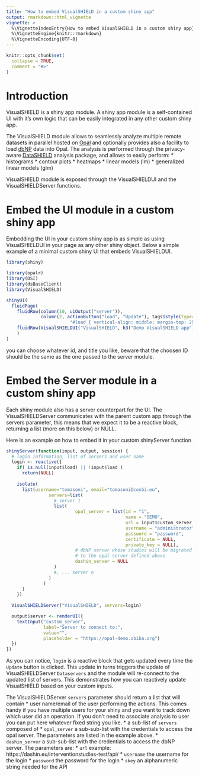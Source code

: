```yaml
---
title: "How to embed VisualSHIELD in a custom shiny app"
output: rmarkdown::html_vignette
vignette: >
  %\VignetteIndexEntry{How to embed VisualSHIELD in a custom shiny app}
  %\VignetteEngine{knitr::rmarkdown}
  %\VignetteEncoding{UTF-8}
---
```


```r
knitr::opts_chunk$set(
  collapse = TRUE,
  comment = "#>"
)
```

# Introduction

VisualSHIELD is a shiny app module.
A shiny app module is a self-contained UI with it's own logic that can be easily integrated in any other custom shiny app. 

The VisualSHIELD module allows to seamlessly analyze multiple remote datasets in parallel hosted on  [Opal](https://www.obiba.org/pages/products/opal/) and optionally provides also a facility to load [dbNP](https://www.dbnp.org/) data into Opal. 
The analysis is performed through the privacy-aware [DataSHIELD](https://www.datashield.ac.uk/) analysis package, and allows to easily perform:
* histograms
* contour plots
* heatmaps
* linear models (lm)
* generalized linear models (glm)

VisualSHIELD module is exposed through the VisualSHIELDUI and the VisualSHIELDServer functions. 

# Embed the UI module in a custom shiny app

Embedding the UI in your custom shiny app is as simple as using VisualSHIELDUI in your page as any other shiny object.
Below a simple example of a minimal custom shiny UI that embeds VisualSHIELDUI.

```r
library(shiny)

library(opalr)
library(DSI)
library(dsBaseClient)
library(VisualSHIELD)

shinyUI(
  fluidPage(
    fluidRow(column(10, uiOutput("server")),
             column(2, actionButton("load", "Update"), tags$style(type='text/css', 
                        "#load { vertical-align: middle; margin-top: 25px;}"))),
    fluidRow(VisualSHIELDUI("VisualSHIELD", h3("Demo VisualSHIELD app")))
    )
)
```

you can choose whatever id, and title you like, beware that the choosen ID should be the same as the one passed
to the server module.

# Embed the Server module in a custom shiny app

Each shiny module also has a server counterpart for the UI. 
The VisualSHIELDServer communicates with the parent custom app through the servers parameter, 
this means that we expect it to be a reactive block, 
returning a list (more on this below) or NULL.

Here is an example on how to embed it in your custom shinyServer function

```r
 
shinyServer(function(input, output, session) {
  # login information, list of servers and user name
  login <- reactive({
    if( is.null(input$load) || !input$load )
      return(NULL)
    
    isolate( 
      list(username="tomasoni", email="tomasoni@cosbi.eu",
                servers=list(
                  # server 1
                  list(
                          opal_server = list(id = "1",
                                             name = "DEMO",
                                             url = input$custom_server,
                                             username = "administrator",
                                             password = "password",
                                             certificate = NULL,
                                             private_key = NULL),
                          # dbNP server whose studies will be migrated 
                          # to the opal server defined above
                          dashin_server = NULL 
                  )
                  #, ... server n
                )
              ) 
      )
    })
  
  VisualSHIELDServer("VisualSHIELD", servers=login)

  output$server <- renderUI({
    textInput("custom_server", 
              label="Server to connect to:", 
              value="", 
              placeholder = "https://opal-demo.obiba.org")
  })
})
```

As you can notice, `login` is a reactive block that gets updated every time the `Update` button is clicked.
This update in turns triggers the update of VisualSHIELDServer `Dataservers` and the module will re-connect to the updated list of servers.
This demonstrates how you can reactively update VisualSHIELD based on your custom inputs.

The VisualSHIELDServer `servers` parameter should return a list that will contain
* user name/email of the user performing the actions. This comes handy if you have multiple users for your shiny and you want to track down which user did an operation. If you don't need to associate analysis to user you can put here whatever fixed string you like.
* a sub-list of `servers` composed of 
  * `opal_server` a sub-sub-list with the credentials to access the opal server. The parameters are listed in the example above.
  * `dashin_server` a sub-sub-list with the credentials to access the dbNP server. The parameters are:
    * `url` example: https://dashin.eu/interventionstudies-test/api/
    * `username` the username for the login
    * `password` the password for the login
    * `skey` an alphanumeric string needed for the API
